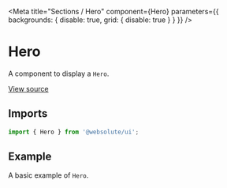 
<Meta
  title="Sections / Hero"
  component={Hero}
  parameters={{ backgrounds: { disable: true, grid: { disable: true } } }}
/>

# Hero

A component to display a `Hero`.

[View source](https://github.com/actarian/design-system/tree/main/src/ui/sections/hero)

## Imports

```js
import { Hero } from '@websolute/ui';
```

## Example

A basic example of `Hero`.

<Canvas>
  <Story name="Hero">
    <Hero></Hero>
  </Story>
</Canvas>
